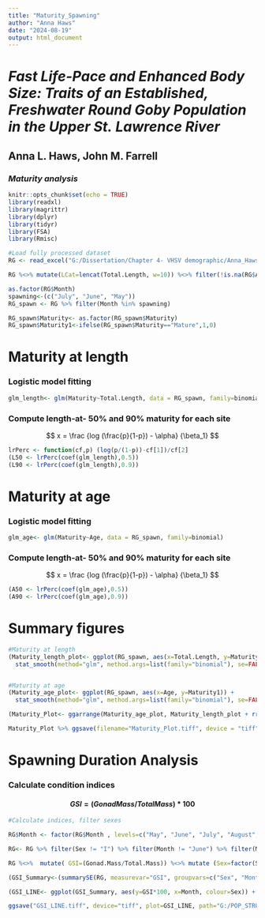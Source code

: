 ```yaml
---
title: "Maturity_Spawning"
author: "Anna Haws"
date: "2024-08-19"
output: html_document
---
```


# ***Fast Life-Pace and Enhanced Body Size: Traits of an Established, Freshwater Round Goby Population in the Upper St. Lawrence River***
## **Anna L. Haws, John M. Farrell**

### *Maturity analysis*

```r
knitr::opts_chunk$set(echo = TRUE)
library(readxl)
library(magrittr)
library(dplyr)
library(tidyr)
library(FSA)
library(Rmisc)
```

```r
#Load fully processed dataset
RG <- read_excel("G:/Dissertation/Chapter 4- VHSV demographic/Anna_Haws_Traits_of_Round_Goby_in_USLR/Data/DISSECTED.xlsx") 

RG %<>% mutate(LCat=lencat(Total.Length, w=10)) %<>% filter(!is.na(RG$Age))

as.factor(RG$Month)
spawning<-(c("July", "June", "May"))
RG_spawn <- RG %>% filter(Month %in% spawning)

RG_spawn$Maturity<- as.factor(RG_spawn$Maturity)
RG_spawn$Maturity1<-ifelse(RG_spawn$Maturity=="Mature",1,0)

```

# Maturity at length

### Logistic model fitting
```r
glm_length<- glm(Maturity~Total.Length, data = RG_spawn, family=binomial)
```

### Compute length-at- 50% and 90% maturity for each site

$$ x = \frac {log (\frac{p}{1-p}) - \alpha} {\beta_1} $$

```r

lrPerc <- function(cf,p) (log(p/(1-p))-cf[1])/cf[2]
(L50 <- lrPerc(coef(glm_length),0.5))
(L90 <- lrPerc(coef(glm_length),0.9))
``` 
# Maturity at age

### Logistic model fitting
```r
glm_age<- glm(Maturity~Age, data = RG_spawn, family=binomial)
```

### Compute length-at- 50% and 90% maturity for each site

$$ x = \frac {log (\frac{p}{1-p}) - \alpha} {\beta_1} $$

```r

(A50 <- lrPerc(coef(glm_age),0.5))
(A90 <- lrPerc(coef(glm_age),0.9))
``` 

# Summary figures
```r
#Maturity at length
(Maturity_length_plot<- ggplot(RG_spawn, aes(x=Total.Length, y=Maturity1)) + 
  stat_smooth(method="glm", method.args=list(family="binomial"), se=FALSE, color="black") + theme_classic ()  + labs(x= "Total Length (mm)", y="Probability of Maturity")+ geom_hline(yintercept=.5, linetype="dashed", size=1, color="red") + geom_hline(yintercept=.9, linetype="dashed", size=1, color="red") + theme(axis.text = element_text(size = 12), axis.title = element_text(size = 12), legend.text = element_text(size = 12), legend.position = "bottom", legend.title = element_text(size = 12)) + ylim(0,1) + theme_classic () + ggtitle ("b"))


#Maturity at age
(Maturity_age_plot<- ggplot(RG_spawn, aes(x=Age, y=Maturity1)) + 
  stat_smooth(method="glm", method.args=list(family="binomial"), se=FALSE, color="black") + theme_classic ()  + labs(x= "Age", y="Probability of Maturity") + geom_hline(yintercept=.5, linetype="dashed", size=1, color="red") + geom_hline(yintercept=.9, linetype="dashed", size=1, color="red") + theme(axis.text = element_text(size = 12), axis.title = element_text(size = 12), legend.text = element_text(size = 12), legend.position = "bottom", legend.title = element_text(size = 12)) +  theme_classic ()+ ylim(0,1)+ ggtitle ("a") )

(Maturity_Plot<- ggarrange(Maturity_age_plot, Maturity_length_plot + rremove("ylab")))

Maturity_Plot %>% ggsave(filename="Maturity_Plot.tiff", device = "tiff", path="G:/POP_STRUCTURE_PUB/Figures/Resized_TIFFs", dpi="retina", width = 190, height = 100, units="mm")

```

# Spawning Duration Analysis

### Calculate condition indices

#### $$ GSI = ( Gonad Mass / Total Mass ) * 100 $$

```r
#Calculate indices, filter sexes 

RG$Month <- factor(RG$Month , levels=c("May", "June", "July", "August", "September", "October"))

RG<- RG %>% filter(Sex != "I") %>% filter(Month != "June") %>% filter(Month != "September")

RG %<>%  mutate( GSI=(Gonad.Mass/Total.Mass)) %<>% mutate (Sex=factor(Sex))

```

```r

(GSI_Summary<-(summarySE(RG, measurevar="GSI", groupvars=c("Sex", "Month"), na.rm = TRUE)))

(GSI_LINE<- ggplot(GSI_Summary, aes(y=GSI*100, x=Month, colour=Sex)) + ylim(0, 10) + geom_errorbar(aes(ymin=(GSI-se)*100, ymax=(GSI+se)*100), width=.1) + geom_point() + geom_line(aes(group=Sex))+ theme_classic () + scale_colour_manual(values=c("black", "grey")) + geom_hline(yintercept=5, linetype="dashed", size=1, color="black")+ geom_hline(yintercept=1, linetype="dashed", size=1, color="grey")  + theme(text = element_text(size = 12), legend.position = "bottom") + ylab("Gonadosomatic Index \n (Gonad Weight/Total Weight \n * 100)") + theme(legend.title=element_blank(), legend.margin=margin(t=-10)))

ggsave("GSI_LINE.tiff", device="tiff", plot=GSI_LINE, path="G:/POP_STRUCTURE_PUB/Figures/Resized_TIFFs", dpi="retina", width = 90, height = 90, units = "mm")

```
